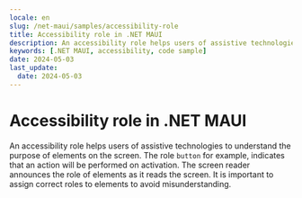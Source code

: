 ```yaml
---
locale: en
slug: /net-maui/samples/accessibility-role
title: Accessibility role in .NET MAUI
description: An accessibility role helps users of assistive technologies to understand the purpose of elements on the screen.
keywords: [.NET MAUI, accessibility, code sample]
date: 2024-05-03
last_update:
  date: 2024-05-03
---
```


# Accessibility role in .NET MAUI

An accessibility role helps users of assistive technologies to understand the purpose of elements on the screen. The role `button` for example, indicates that an action will be performed on activation. The screen reader announces the role of elements as it reads the screen. It is important to assign correct roles to elements to avoid misunderstanding.

<CodeSample id="accessibility-role" locale="en" platform="net-maui"/>
